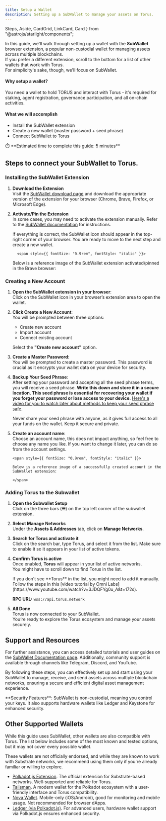 ```yaml
---
title: Setup a Wallet
description: Setting up a SubWallet to manage your assets on Torus.
---
```


  Steps,
  Aside,
  CardGrid,
  LinkCard,
  Card
} from "@astrojs/starlight/components";


In this guide, we'll walk through setting up a wallet with the **SubWallet** browser extension, a popular non-custodial wallet for managing assets across multiple blockchains.  
If you prefer a different extension, scroll to the bottom for a list of other wallets that work with Torus.  
For simplicity's sake, though, we'll focus on SubWallet.

#### Why setup a wallet?

You need a wallet to hold TORUS and interact with Torus - it's required for staking, agent registration, governance participation, and all on-chain activities.

#### What we will accomplish

- Install the SubWallet extension
- Create a new wallet (master password + seed phrase)
- Connect SubWallet to Torus

<Aside>
⏱️ **Estimated time to complete this guide: 5 minutes**
</Aside>

## Steps to connect your SubWallet to Torus.

###  Installing the SubWallet Extension

<Steps>

1.  **Download the Extension**  
    Visit the [SubWallet download page](https://www.subwallet.app/download.html) and download the appropriate version of the extension for your browser (Chrome, Brave, Firefox, or Microsoft Edge).

3.  **Activate/Pin the Extension**  
     In some cases, you may need to activate the extension manually. Refer to the [SubWallet documentation](https://docs.subwallet.app/main) for instructions.

    If everything is correct, the SubWallet icon should appear in the top-right corner of your browser. You are ready to move to the next step and create a new wallet.

          <span style={{ fontSize: "0.9rem", fontStyle: "italic" }}>

    Below is a reference image of the SubWallet extension activated/pinned in
    the Brave browser:

    </span>

    <ClickableImage src={subwalletExtensionActivated} alt="SubWallet extension activated in Brave browser" />

</Steps>


### Creating a New Account

 <Steps>

1.  **Open the SubWallet extension in your browser**:   
     Click on the SubWallet icon in your browser’s extension area to open the wallet.

2.  **Click Create a New Account**:  
     You will be prompted between three options:

    - Create new account
    - Import account
    - Connect existing account   
        
    Select the **"Create new account"** option.


3.  **Create a Master Password**:  
    You will be prompted to create a master password. This password is crucial as it encrypts your wallet data on your device for security.

4.  **Backup Your Seed Phrase**:  
     After setting your password and accepting all the seed phrase terms, you will receive a seed phrase. **Write this down and store it in a secure location. This seed phrase is essential for recovering your wallet if you forget your password or lose access to your device.**
    [Here's a video for you to watch later about methods to keep your seed phrase safe](https://www.youtube.com/watch?v=fdtx0MG0Xgo).

    <Aside type="danger">

    Never share your seed phrase with anyone, as it gives full access to all
    your funds on the wallet. Keep it secure and private.

    </Aside>

5.  **Create an account name**:   
    Choose an account name, this does not impact anything, so feel free to choose any name you like. If you want to change it later, you can do so from the account settings.

        <span style={{ fontSize: "0.9rem", fontStyle: "italic" }}>

        Below is a reference image of a successfully created account in the
        SubWallet extension:

        </span>

    <ClickableImage src={subwalletCreatedSuccessfully} alt="SubWallet account successfully created" />

</Steps>

 ### Adding Torus to the Subwallet

<Steps>

  1. **Open the Subwallet Setup**  
    Click on the three bars (**☰**) on the top left corner of the subwallet extension.    
     <ClickableImage src={subwalletOpenSetup} alt="SubWallet setup button" />

  2. **Select Manage Networks**   
  Under the **Assets & Addresses** tab, click on **Manage Networks**.   
     <ClickableImage src={subwalletSelectConfigToAddNetwork} alt="SubWallet manage networks button" />


 3. **Search for Torus and activate it**    
    Click on the search bar, type Torus, and select it from the list. Make sure to enable it so it appears in your list of active tokens.
    <ClickableImage src={subwalletSearchTorusNetwork} alt="SubWallet search for Torus button" /> 

4. **Confirm Torus is active**   
    Once enabled, **Torus** will appear in your list of active networks.    
    You might have to scroll down to find Torus in the list.  
    <ClickableImage src={subwalletDoneTorusSetup} alt="SubWallet network list with torus" /> 


     <Aside>
    If you don't see **Torus** in the list, you might need to add it manually.  
    Follow the steps in this [video tutorial by Omni Labs](https://www.youtube.com/watch?v=3JDQFYg0u_A&t=172s).

   **RPC URL:** `wss://api.torus.network`
    </Aside>

5. **All Done**  
   Torus is now connected to your SubWallet.  
   You’re ready to explore the Torus ecosystem and manage your assets securely.

</Steps>


## Support and Resources

For further assistance, you can access detailed tutorials and user guides on the [SubWallet Documentation page](https://docs.subwallet.app/main). Additionally, community support is available through channels like Telegram, Discord, and YouTube.

By following these steps, you can effectively set up and start using your SubWallet to manage, receive, and send assets across multiple blockchain networks, ensuring a secure and efficient digital asset management experience.

<Aside>
  **Security Features**: SubWallet is non-custodial, meaning you control your
  keys. It also supports hardware wallets like Ledger and Keystone for enhanced
  security.
</Aside>

## Other Supported Wallets

While this guide uses SubWallet, other wallets are also compatible with Torus.
The list below includes some of the most known and tested options, but it may not cover every possible wallet.

These wallets are not officially endorsed, and while they are known to work with Substrate networks, we recommend using them only if you're already familiar or willing to explore.

- [Polkadot.js Extension](https://polkadot.js.org/extension/).
  The official extension for Substrate-based networks. Well-supported and reliable for Torus.
- [Talisman](https://talisman.xyz/).
  A modern wallet for the Polkadot ecosystem with a user-friendly interface and Torus compatibility.
- [Nova Wallet](https://novawallet.io/).
  Mobile-only (iOS/Android), good for monitoring and mobile usage. Not recommended for browser dApps.
- [Ledger (via Polkadot.js)](https://wiki.polkadot.network/docs/learn-ledger).
  For advanced users, hardware wallet support via Polkadot.js ensures enhanced security.
